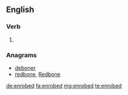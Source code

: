 ==English==

===Verb===
{{head|en}}

# {{en-past of|enrobe}}

===Anagrams===
* [[deboner#English|deboner]]
* [[redbone#English|redbone]], [[Redbone#English|Redbone]]

[[de:enrobed]]
[[fa:enrobed]]
[[mg:enrobed]]
[[te:enrobed]]